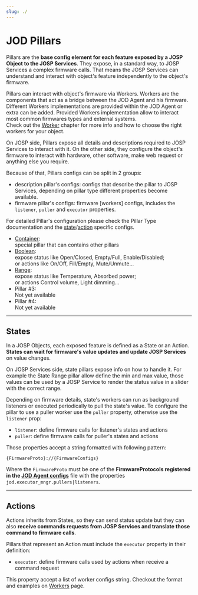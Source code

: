 ```yaml
---
slug: ./
---
```

# JOD Pillars

Pillars are the **base config element for each feature exposed by a JOSP Object to the JOSP Services**.
They expose, in a standard way, to JOSP Services a complex firmware calls. That means the JOSP Services can understand and interact with object's feature independently to the object's firmware.

Pillars can interact with object's firmware via Workers. Workers are the components that act as a bridge between the JOD Agent and his firmware.<br/>
Different Workers implementations are provided within the JOD Agent or extra can be added. Provided Workers implementation allow to interact most common firmwares types and external systems.<br/>
Check out the [Worker](../workers) chapter for more info and how to choose the right workers for your object.

On JOSP side, Pillars expose all details and descriptions required to JOSP Services to interact with it.
On the other side, they configure the object's firmware to interact with hardware, other software, make web request or anything else you require.

Because of that, Pillars configs can be split in 2 groups:

* description pillar's configs: configs that describe the pillar to JOSP Services, depending on pillar type different properties become available.
* firmware pillar's configs: firmware [workers] configs, includes the ```listener```, ```puller``` and ```executor``` properties.

For detailed Pillar's configuration please check the Pillar Type documentation and the [state](#states)/[action](#actions) specific configs.

* [Container](container):<br/>
  special pillar that can contains other pillars
* [Boolean](boolean):<br/>
  expose status like Open/Closed, Empty/Full, Enable/Disabled;<br/>
  or actions like On/Off, Fill/Empty, Mute/Unmute...
* [Range](range):<br/>
  expose status like Temperature, Absorbed power;<br/>
  or actions Control volume, Light dimming...
* Pillar #3:<br/>
  Not yet available
* Pillar #4:<br/>
  Not yet available

---

## States

In a JOSP Objects, each exposed feature is defined as a State or an Action. **States can wait for firmware's value updates and update JOSP Services** on value changes.

On JOSP Services side, state pillars expose info on how to handle it. For example the State Range pillar allow define the min and max value, those values can be used by a JOSP Service to render the status value in a slider with the correct range.

Depending on firmware details, state's workers can run as background listeners or executed periodically to pull the state's value.
To configure the pillar to use a puller worker use the ```puller``` property, otherwise use the ```listener``` prop:

* ```listener```: define firmware calls for listener's states and actions
* ```puller```: define firmware calls for puller's states and actions

Those properties accept a string formatted with following pattern:

```
{FirmwareProto}://{FirmwareConfigs}
```

Where the ```FirmwareProto``` must be one of the **FirmwareProtocols registered in the [JOD Agent configs](../configs)** file with the properties ```jod.executor_mngr.pullers|listeners```.<br/>

---

## Actions

Actions inherits from States, so they can send status update but they can also **receive commands requests from JOSP Services and translate those command to firmware calls**.<br/>

Pillars that represent an Action must include the ```executor``` property in their definition:

* ```executor```: define firmware calls used by actions when receive a command request

This property accept a list of worker configs string. Checkout the format and examples on [Workers](../workers/) page.
